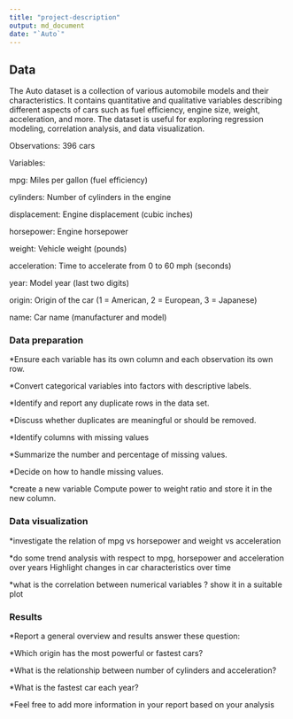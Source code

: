 ```yaml
---
title: "project-description"
output: md_document
date: "`Auto`"
---
```

## Data
The Auto dataset is a collection of various automobile models and their characteristics. It contains quantitative and qualitative variables describing different aspects of cars such as fuel efficiency, engine size, weight, acceleration, and more. The dataset is useful for exploring regression modeling, correlation analysis, and data visualization.

Observations: 396 cars

Variables:

mpg: Miles per gallon (fuel efficiency)

cylinders: Number of cylinders in the engine

displacement: Engine displacement (cubic inches)

horsepower: Engine horsepower

weight: Vehicle weight (pounds)

acceleration: Time to accelerate from 0 to 60 mph (seconds)

year: Model year (last two digits)

origin: Origin of the car (1 = American, 2 = European, 3 = Japanese)

name: Car name (manufacturer and model)


### Data preparation  

*Ensure each variable has its own column and each observation its own row.

*Convert categorical variables into factors with descriptive labels.

*Identify and report any duplicate rows in the data set.

*Discuss whether duplicates are meaningful or should be removed.

*Identify columns with missing values

*Summarize the number and percentage of missing values.

*Decide on how to handle missing values.

*create a new variable Compute power to weight ratio and store it in the new column.


### Data visualization

*investigate the relation of mpg vs horsepower and  weight vs acceleration

*do some trend analysis with respect to mpg, horsepower and acceleration over years Highlight changes in car characteristics over time  

*what is the correlation between numerical variables ? show it in a suitable plot 

### Results

*Report a general overview and results answer these question:

*Which origin has the most powerful or fastest cars?

*What is the relationship between number of cylinders and acceleration?

*What is the fastest car each year? 

*Feel free to add more information in your report based on your analysis 
